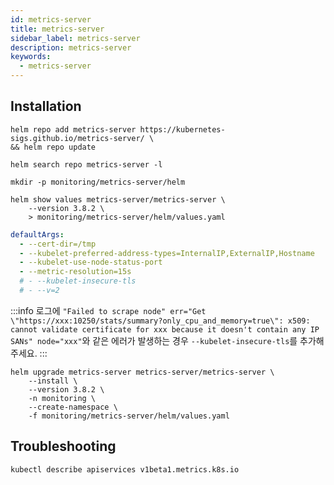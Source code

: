 ```yaml
---
id: metrics-server
title: metrics-server
sidebar_label: metrics-server
description: metrics-server
keywords:
  - metrics-server
---
```


## Installation

```shell
helm repo add metrics-server https://kubernetes-sigs.github.io/metrics-server/ \
&& helm repo update
```

```shell
helm search repo metrics-server -l
```

```shell
mkdir -p monitoring/metrics-server/helm
```

```shell
helm show values metrics-server/metrics-server \
    --version 3.8.2 \
    > monitoring/metrics-server/helm/values.yaml
```

```yaml title="monitoring/metrics-server/helm/values.yaml"
defaultArgs:
  - --cert-dir=/tmp
  - --kubelet-preferred-address-types=InternalIP,ExternalIP,Hostname
  - --kubelet-use-node-status-port
  - --metric-resolution=15s
  # - --kubelet-insecure-tls
  # - --v=2
```

:::info
로그에 `"Failed to scrape node" err="Get \"https://xxx:10250/stats/summary?only_cpu_and_memory=true\": x509: cannot validate certificate for xxx because it doesn't contain any IP SANs" node="xxx"`와 같은 에러가 발생하는 경우 `--kubelet-insecure-tls`를 추가해주세요.
:::

```shell
helm upgrade metrics-server metrics-server/metrics-server \
    --install \
    --version 3.8.2 \
    -n monitoring \
    --create-namespace \
    -f monitoring/metrics-server/helm/values.yaml
```

## Troubleshooting

```shell
kubectl describe apiservices v1beta1.metrics.k8s.io
```

